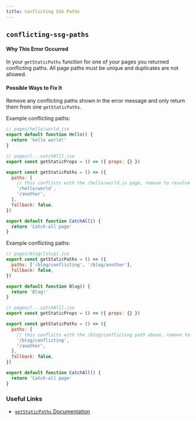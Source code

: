 ```yaml
---
title: Conflicting SSG Paths
---
```


## `conflicting-ssg-paths`

#### Why This Error Occurred

In your `getStaticPaths` function for one of your pages you returned conflicting paths. All page paths must be unique and duplicates are not allowed.

#### Possible Ways to Fix It

Remove any conflicting paths shown in the error message and only return them from one `getStaticPaths`.

Example conflicting paths:

```jsx
// pages/hello/world.jsx
export default function Hello() {
  return 'hello world!'
}

// pages/[...catchAll].jsx
export const getStaticProps = () => ({ props: {} })

export const getStaticPaths = () => ({
  paths: [
    // this conflicts with the /hello/world.js page, remove to resolve error
    '/hello/world',
    '/another',
  ],
  fallback: false,
})

export default function CatchAll() {
  return 'Catch-all page'
}
```

Example conflicting paths:

```jsx
// pages/blog/[slug].jsx
export const getStaticPaths = () => ({
  paths: ['/blog/conflicting', '/blog/another'],
  fallback: false,
})

export default function Blog() {
  return 'Blog!'
}

// pages/[...catchAll].jsx
export const getStaticProps = () => ({ props: {} })

export const getStaticPaths = () => ({
  paths: [
    // this conflicts with the /blog/conflicting path above, remove to resolve error
    '/blog/conflicting',
    '/another',
  ],
  fallback: false,
})

export default function CatchAll() {
  return 'Catch-all page'
}
```

### Useful Links

- [`getStaticPaths` Documentation](https://nextjs.org/docs/basic-features/data-fetching/get-static-paths)
